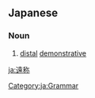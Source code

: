 ==Japanese==
{{ja-kanjitab|えん|しょう|yomi=on}}

===Noun===
{{ja-noun|えんしょう}}

# [[distal]] [[demonstrative]]

[[Category:ja:Grammar]]

[[ja:遠称]]